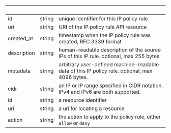 | &nbsp; | &nbsp; | &nbsp; |
|---|---|---|
| id | string | unique identifier for this IP policy rule |
| uri | string | URI of the IP policy rule API resource |
| created_at | string | timestamp when the IP policy rule was created, RFC 3339 format |
| description | string | human-readable description of the source IPs of this IP rule. optional, max 255 bytes. |
| metadata | string | arbitrary user-defined machine-readable data of this IP policy rule. optional, max 4096 bytes. |
| cidr | string | an IP or IP range specified in CIDR notation. IPv4 and IPv6 are both supported. |
| id | string | a resource identifier |
| uri | string | a uri for locating a resource |
| action | string | the action to apply to the policy rule, either `allow` or `deny` |